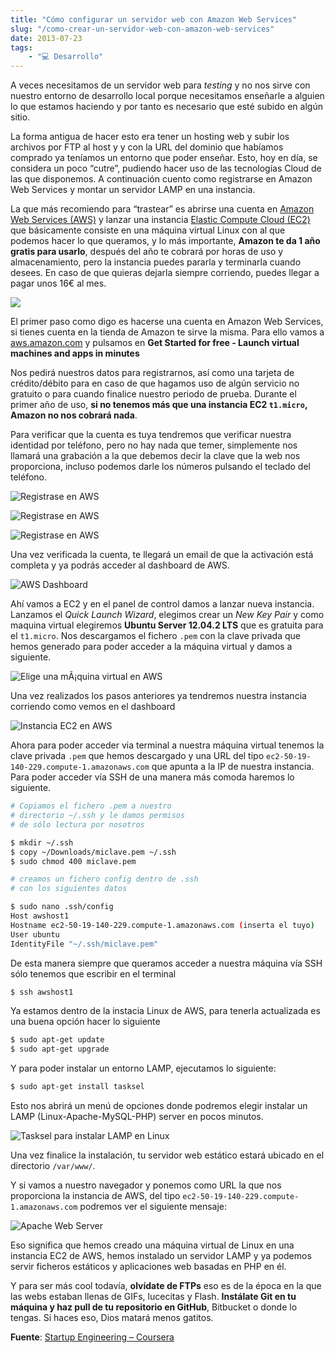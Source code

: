 ```yaml
---
title: "Cómo configurar un servidor web con Amazon Web Services"
slug: "/como-crear-un-servidor-web-con-amazon-web-services"
date: 2013-07-23
tags:
    - "💻 Desarrollo"
---
```

A veces necesitamos de un servidor web para *testing* y no nos sirve con nuestro entorno de desarrollo local porque necesitamos enseñarle a alguien lo que estamos haciendo y por tanto es necesario que esté subido en algún sitio.

La forma antigua de hacer esto era tener un hosting web y subir los archivos por FTP al host y y con la URL del dominio que habíamos comprado ya teníamos un entorno que poder enseñar. Esto, hoy en día, se considera un poco “cutre”, pudiendo hacer uso de las tecnologías Cloud de las que disponemos. A continuación cuento como registrarse en Amazon Web Services y montar un servidor LAMP en una instancia.

La que más recomiendo para “trastear” es abrirse una cuenta en [Amazon Web Services (AWS)](http://aws.amazon.com/) y lanzar una instancia [Elastic Compute Cloud (EC2)](http://aws.amazon.com/ec2/) que básicamente consiste en una máquina virtual Linux con al que podemos hacer lo que queramos, y lo más importante, **Amazon te da 1 año gratis para usarlo**, después del año te cobrará por horas de uso y almacenamiento, pero la instancia puedes pararla y terminarla cuando desees. En caso de que quieras dejarla siempre corriendo, puedes llegar a pagar unos 16€ al mes.

![](./amazon_com_web_services_qepgql.jpg)

El primer paso como digo es hacerse una cuenta en Amazon Web Services, si tienes cuenta en la tienda de Amazon te sirve la misma. Para ello vamos a [aws.amazon.com](http://aws.amazon.com) y pulsamos en **Get Started for free - Launch virtual machines and apps in minutes**

Nos pedirá nuestros datos para registrarnos, así como una tarjeta de crédito/débito para en caso de que hagamos uso de algún servicio no gratuito o para cuando finalice nuestro periodo de prueba. Durante el primer año de uso, **si no tenemos más que una instancia EC2 `t1.micro`, Amazon no nos cobrará nada**. 

Para verificar que la cuenta es tuya tendremos que verificar nuestra identidad por teléfono, pero no hay nada que temer, simplemente nos llamará una grabación a la que debemos decir la clave que la web nos proporciona, incluso podemos darle los números pulsando el teclado del teléfono.

![Registrase en AWS](./Screen-Shot-2013-07-25-at-16_48_30_l14vfb.png)

![Registrase en AWS](./Screen-Shot-2013-07-25-at-16_48_42_b82pcm.png)

![Registrase en AWS](./Screen-Shot-2013-07-25-at-16_48_52_lhkoua-1.png)

Una vez verificada la cuenta, te llegará un email de que la activación está completa y ya podrás acceder al dashboard de AWS.

![AWS Dashboard](./Screen-Shot-2013-07-25-at-16_55_07_hdmpd1.png)

Ahí vamos a EC2 y en el panel de control damos a lanzar nueva instancia. Lanzamos el *Quick Launch Wizard*, elegimos crear un *New Key Pair* y como maquina virtual elegiremos **Ubuntu Server 12.04.2 LTS** que es gratuita para el `t1.micro`. Nos descargamos el fichero `.pem` con la clave privada que hemos generado para poder acceder a la máquina virtual y damos a siguiente.

![Elige una mÃ¡quina virtual en AWS](./Screen-Shot-2013-07-25-at-16_59_34_x0w3vu.png)

Una vez realizados los pasos anteriores ya tendremos nuestra instancia corriendo como vemos en el dashboard

![Instancia EC2 en AWS](./Screen-Shot-2013-07-25-at-17_04_38_pdjo8h.png)

Ahora para poder acceder via terminal a nuestra máquina virtual tenemos la clave privada `.pem` que hemos descargado y una URL del tipo `ec2-50-19-140-229.compute-1.amazonaws.com` que apunta a la IP de nuestra instancia. Para poder acceder vía SSH de una manera más comoda haremos lo siguiente.

```sh
# Copiamos el fichero .pem a nuestro
# directorio ~/.ssh y le damos permisos 
# de sólo lectura por nosotros

$ mkdir ~/.ssh
$ copy ~/Downloads/miclave.pem ~/.ssh
$ sudo chmod 400 miclave.pem

# creamos un fichero config dentro de .ssh 
# con los siguientes datos

$ sudo nano .ssh/config
Host awshost1
Hostname ec2-50-19-140-229.compute-1.amazonaws.com (inserta el tuyo)
User ubuntu
IdentityFile "~/.ssh/miclave.pem"
```

De esta manera siempre que queramos acceder a nuestra máquina vía SSH sólo tenemos que escribir en el terminal

```sh
$ ssh awshost1
```

Ya estamos dentro de la instacia Linux de AWS, para tenerla actualizada es una buena opción hacer lo siguiente

```sh
$ sudo apt-get update
$ sudo apt-get upgrade
```

Y para poder instalar un entorno LAMP, ejecutamos lo siguiente:

```sh
$ sudo apt-get install tasksel
```

Esto nos abrirá un menú de opciones donde podremos elegir instalar un LAMP (Linux-Apache-MySQL-PHP) server en pocos minutos.

![Tasksel para instalar LAMP en Linux](./Screen-Shot-2013-07-25-at-17_19_22_jhte9m.png)

Una vez finalice la instalación, tu servidor web estático estará ubicado en el directorio `/var/www/`.

Y si vamos a nuestro navegador y ponemos como URL la que nos proporciona la instancia de AWS, del tipo `ec2-50-19-140-229.compute-1.amazonaws.com` podremos ver el siguiente mensaje:

![Apache Web Server](./Screen-Shot-2013-07-25-at-17_22_30_yfatt2.png)

Eso significa que hemos creado una máquina virtual de Linux en una instancia EC2 de AWS, hemos instalado un servidor LAMP y ya podemos servir ficheros estáticos y aplicaciones web basadas en PHP en él.

Y para ser más cool todavía, **olvídate de FTPs** eso es de la época en la que las webs estaban llenas de GIFs, lucecitas y Flash. **Instálate Git en tu máquina y haz pull de tu repositorio en GitHub**, Bitbucket o donde lo tengas. Si haces eso, Dios matará menos gatitos.

**Fuente**: [Startup Engineering – Coursera](https://class.coursera.org/startup-001)